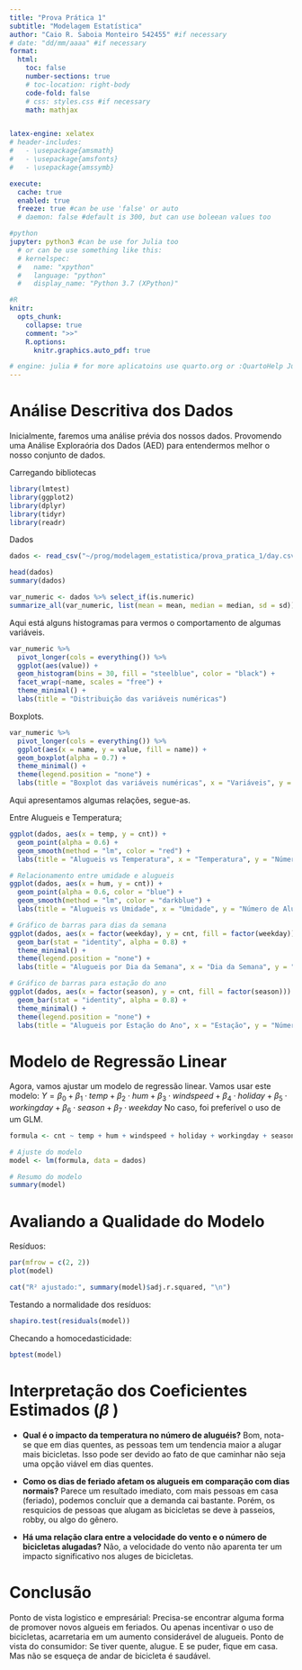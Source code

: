 ```yaml
---
title: "Prova Prática 1"
subtitle: "Modelagem Estatística"
author: "Caio R. Saboia Monteiro 542455" #if necessary
# date: "dd/mm/aaaa" #if necessary
format:
  html:
    toc: false
    number-sections: true
    # toc-location: right-body
    code-fold: false
    # css: styles.css #if necessary
    math: mathjax


latex-engine: xelatex
# header-includes:
#   - \usepackage{amsmath}
#   - \usepackage{amsfonts}
#   - \usepackage{amssymb}

execute:
  cache: true
  enabled: true
  freeze: true #can be use 'false' or auto
  # daemon: false #default is 300, but can use boleean values too 

#python
jupyter: python3 #can be use for Julia too
  # or can be use something like this:
  # kernelspec:
  #   name: "xpython"
  #   language: "python"
  #   display_name: "Python 3.7 (XPython)"

#R
knitr:
  opts_chunk:
    collapse: true
    comment: ">>"
    R.options:
      knitr.graphics.auto_pdf: true

# engine: julia # for more aplicatoins use quarto.org or :QuartoHelp Julia
---
```


# Análise Descritiva dos Dados
Inicialmente, faremos uma análise prévia dos nossos dados. Provomendo uma Análise Exploraória dos Dados (AED) para entendermos melhor o nosso conjunto de dados.

Carregando bibliotecas
```r
library(lmtest)
library(ggplot2)
library(dplyr)
library(tidyr)
library(readr)
```

Dados
```r
dados <- read_csv("~/prog/modelagem_estatistica/prova_pratica_1/day.csv")
```


```r
head(dados)
summary(dados)
```

```r
var_numeric <- dados %>% select_if(is.numeric)
summarize_all(var_numeric, list(mean = mean, median = median, sd = sd))
```

Aqui está alguns histogramas para vermos o comportamento de algumas variáveis.
```r
var_numeric %>% 
  pivot_longer(cols = everything()) %>% 
  ggplot(aes(value)) + 
  geom_histogram(bins = 30, fill = "steelblue", color = "black") + 
  facet_wrap(~name, scales = "free") +
  theme_minimal() +
  labs(title = "Distribuição das variáveis numéricas")
```
Boxplots.
```r
var_numeric %>% 
  pivot_longer(cols = everything()) %>% 
  ggplot(aes(x = name, y = value, fill = name)) + 
  geom_boxplot(alpha = 0.7) + 
  theme_minimal() + 
  theme(legend.position = "none") +
  labs(title = "Boxplot das variáveis numéricas", x = "Variáveis", y = "Valores")
```

Aqui apresentamos algumas relações, segue-as.

Entre Alugueis e Temperatura;
```r
ggplot(dados, aes(x = temp, y = cnt)) +
  geom_point(alpha = 0.6) +
  geom_smooth(method = "lm", color = "red") +
  labs(title = "Alugueis vs Temperatura", x = "Temperatura", y = "Número de Alugueis")
```
```r
# Relacionamento entre umidade e alugueis
ggplot(dados, aes(x = hum, y = cnt)) +
  geom_point(alpha = 0.6, color = "blue") +
  geom_smooth(method = "lm", color = "darkblue") +
  labs(title = "Alugueis vs Umidade", x = "Umidade", y = "Número de Alugueis")
```

```r
# Gráfico de barras para dias da semana
ggplot(dados, aes(x = factor(weekday), y = cnt, fill = factor(weekday))) +
  geom_bar(stat = "identity", alpha = 0.8) +
  theme_minimal() +
  theme(legend.position = "none") +
  labs(title = "Alugueis por Dia da Semana", x = "Dia da Semana", y = "Número de Alugueis")
```

```r
# Gráfico de barras para estação do ano
ggplot(dados, aes(x = factor(season), y = cnt, fill = factor(season))) +
  geom_bar(stat = "identity", alpha = 0.8) +
  theme_minimal() +
  theme(legend.position = "none") +
  labs(title = "Alugueis por Estação do Ano", x = "Estação", y = "Número de Alugueis")
```

# Modelo de Regressão Linear
Agora, vamos ajustar um modelo de regressão linear.
Vamos usar este modelo:
$\begin{equation} Y = \beta_0 + \beta_1 \cdot temp + \beta_2 \cdot hum + \beta_3 \cdot windspeed + \beta_4 \cdot holiday + \beta_5 \cdot workingday + \beta_6 \cdot season + \beta_7 \cdot weekday  \end{equation}$
No caso, foi preferível o uso de um GLM.

```r
formula <- cnt ~ temp + hum + windspeed + holiday + workingday + season + weekday

# Ajuste do modelo
model <- lm(formula, data = dados)

# Resumo do modelo
summary(model)
```

# Avaliando a Qualidade do Modelo
Resíduos:
```r
par(mfrow = c(2, 2))
plot(model)

cat("R² ajustado:", summary(model)$adj.r.squared, "\n")
```
Testando a normalidade dos resíduos:
```r
shapiro.test(residuals(model))
```
Checando a homocedasticidade:
```r
bptest(model)
```

# Interpretação dos Coeficientes Estimados ($\beta$ )
- $\textbf{Qual é o impacto da temperatura no número de aluguéis?}$
Bom, nota-se que em dias quentes, as pessoas tem um tendencia maior a alugar mais bicicletas. Isso pode ser devido ao fato de que caminhar não seja uma opção viável em dias quentes.

- $\textbf{Como os dias de feriado afetam os alugueis em comparação com dias normais?}$
Parece um resultado imediato, com mais pessoas em casa (feriado), podemos concluir que a demanda cai bastante. Porém, os resquicios de pessoas que alugam as bicicletas se deve à passeios, robby, ou algo do gênero.

- $\textbf{Há uma relação clara entre a velocidade do vento e o número de bicicletas alugadas?}$
Não, a velocidade do vento não aparenta ter um impacto significativo nos aluges de bicicletas.

# Conclusão
Ponto de vista logistico e empresárial: Precisa-se encontrar alguma forma de promover novos algueis em feriados. Ou apenas incentivar o uso de bicicletas, acarretaria em um aumento considerável de alugueis.
Ponto de vista do consumidor: Se tiver quente, alugue. E se puder, fique em casa. Mas não se esqueça de andar de bicicleta é saudável.
